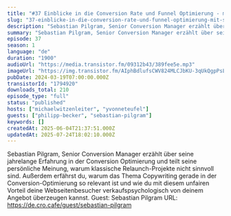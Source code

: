 ```yaml
---
title: "#37 Einblicke in die Conversion Rate und Funnel Optimierung - mit Sebastian Pilgram"
slug: "37-einblicke-in-die-conversion-rate-und-funnel-optimierung-mit-sebastian-pilgram"
description: "Sebastian Pilgram, Senior Conversion Manager erzählt über seine jahrelange Erfahrung in der Conversion Optimierung und teilt seine persönliche Meinung, warum klassische Relaunch-Projekte nicht sinnvoll sind. Außerdem erfährst du, warum das Thema Copywriting gerade in der Conversion-Optimierung so relevant ist und wie du mit diesem unfairen Vorteil deine Webseitenbesucher verkaufspsychologisch von deinem Angebot überzeugen kannst. Guest: Sebastian Pilgram URL: https://de.cro.cafe/guest/sebastian-pilgram"
summary: "Sebastian Pilgram, Senior Conversion Manager erzählt über seine jahrelange Erfahrung in der Conversion Optimierung und teilt seine persönliche Meinung, warum klassische Relaunch-Projekte nicht sinnvoll sind. Außerdem erfährst du, warum das Thema Copywriting gerade in der Conversion-Optimierung so relevant ist und wie du mit diesem unfairen Vorteil deine Webseitenbesucher verkaufspsychologisch von deinem Angebot überzeugen kannst. Guest: Sebastian Pilgram URL: https://de.cro.cafe/guest/sebastian-pilgram"
episode: 37
season: 1
language: "de"
duration: "1900"
audioUrl: "https://media.transistor.fm/09312b43/389fee5e.mp3"
imageUrl: "https://img.transistor.fm/AIphBdlufsCWV824MLCJbKU-3qUkQgpPsLpmIkGYYls/rs:fill:0:0:1/w:3000/h:3000/q:60/aHR0cHM6Ly9pbWct/dXBsb2FkLXByb2R1/Y3Rpb24udHJhbnNp/c3Rvci5mbS9iZGZi/YjNmNGFiZjA0OGNh/ZDFjMmEwZGEyMGI0/YjdjZC5qcGc.webp"
pubDate: 2024-03-19T07:00:00.000Z
transistorId: "1794920"
downloads_total: 210
episode_type: "full"
status: "published"
hosts: ["michaelwitzenleiter", "yvonneteufel"]
guests: ["philipp-becker", "sebastian-pilgram"]
keywords: []
createdAt: 2025-06-04T21:37:51.000Z
updatedAt: 2025-07-24T18:02:10.000Z
---
```


Sebastian Pilgram, Senior Conversion Manager erzählt über seine jahrelange Erfahrung in der Conversion Optimierung und teilt seine persönliche Meinung, warum klassische Relaunch-Projekte nicht sinnvoll sind. Außerdem erfährst du, warum das Thema Copywriting gerade in der Conversion-Optimierung so relevant ist und wie du mit diesem unfairen Vorteil deine Webseitenbesucher verkaufspsychologisch von deinem Angebot überzeugen kannst. Guest: Sebastian Pilgram URL: https://de.cro.cafe/guest/sebastian-pilgram
